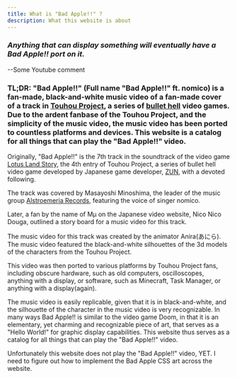 ```yaml
---
title: What is "Bad Apple!!" ?
description: What this website is about
---
```

### _Anything that can display something will eventually have a Bad Apple!! port on it._

--Some Youtube comment

### TL;DR: &quot;Bad Apple!!&quot; (Full name &quot;Bad Apple!!&quot; ft. nomico) is a fan-made, black-and-white music video of a fan-made cover of a track in [Touhou Project](https://en.wikipedia.org/wiki/Touhou_Project), a series of [bullet hell](https://en.wikipedia.org/wiki/Shoot_%27em_up#Bullet_hell) video games. Due to the ardent fanbase of the Touhou Project, and the simplicity of the music video, the music video has been ported to countless platforms and devices. This website is a catalog for all things that can play the &quot;Bad Apple!!&quot; video.

<YouTubePlayer videoId="FtutLA63Cp8" />

Originally, &quot;Bad Apple!!&quot; is the 7th track in the soundtrack of the video game [Lotus Land Story](https://en.touhouwiki.net/wiki/Lotus_Land_Story), the 4th entry of Touhou Project, a series of bullet hell video game developed by Japanese game developer, [ZUN](https://en.wikipedia.org/wiki/ZUN_(video_game_developer)), with a devoted following.

<YouTubePlayer videoId="5Su8UOs0SFA" />

The track was covered by Masayoshi Minoshima, the leader of the music group [Alstroemeria Records](https://en.touhouwiki.net/wiki/Alstroemeria_Records), featuring the voice of singer nomico.

<YouTubePlayer videoId="2GIMgD_gShU" />

Later, a fan by the name of Mμ on the Japanese video website, Nico Nico Douga, outlined a story board for a music video for this track.

<YouTubePlayer videoId="1KpwLbffcxE" />

The music video for this track was created by the animator Anira(あにら). The music video featured the black-and-white silhouettes of the 3d models of the characters from the Touhou Project.

This video was then ported to various platforms by Touhou Project fans, including obscure hardware, such as old computers, oscilloscopes, anything with a display, or software, such as Minecraft, Task Manager, or anything with a display(again).

<YouTubePlayer videoId="7pzvEouWino" />

<YouTubePlayer videoId="tO6sfku_1b8" />

The music video is easily replicable, given that it is in black-and-white, and the silhouette of the character in the music video is very recognizable. In many ways Bad Apple!! is similar to the video game Doom, in that it is an elementary, yet charming and recognizable piece of art, that serves as a &quot;Hello World!&quot; for graphic display capabilities. This website thus serves as a catalog for all things that can play the &quot;Bad Apple!!&quot; video.

Unfortunately this website does not play the &quot;Bad Apple!!&quot; video, YET. I need to figure out how to implement the Bad Apple CSS art across the website.
